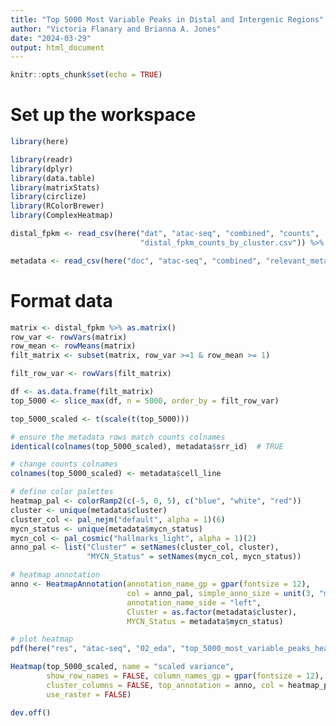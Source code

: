 ```yaml
---
title: "Top 5000 Most Variable Peaks in Distal and Intergenic Regions"
author: "Victoria Flanary and Brianna A. Jones"
date: "2024-03-29"
output: html_document
---
```


```r
knitr::opts_chunk$set(echo = TRUE)
```

# Set up the workspace
```r
library(here)
```

```r
library(readr)
library(dplyr)
library(data.table)
library(matrixStats)
library(circlize)
library(RColorBrewer)
library(ComplexHeatmap)
```

```r
distal_fpkm <- read_csv(here("dat", "atac-seq", "combined", "counts",
                             "distal_fpkm_counts_by_cluster.csv")) %>% as.data.frame()
```

```r
metadata <- read_csv(here("doc", "atac-seq", "combined", "relevant_metadata.csv"))
```

# Format data
```r
matrix <- distal_fpkm %>% as.matrix()
row_var <- rowVars(matrix)
row_mean <- rowMeans(matrix)
filt_matrix <- subset(matrix, row_var >=1 & row_mean >= 1)
```

```r
filt_row_var <- rowVars(filt_matrix)
```

```r
df <- as.data.frame(filt_matrix)
top_5000 <- slice_max(df, n = 5000, order_by = filt_row_var)
```

```r
top_5000_scaled <- t(scale(t(top_5000)))
```

```r
# ensure the metadata rows match counts colnames
identical(colnames(top_5000_scaled), metadata$srr_id)  # TRUE

# change counts colnames
colnames(top_5000_scaled) <- metadata$cell_line
```

```r
# define color palettes
heatmap_pal <- colorRamp2(c(-5, 0, 5), c("blue", "white", "red"))
cluster <- unique(metadata$cluster)
cluster_col <- pal_nejm("default", alpha = 1)(6)
mycn_status <- unique(metadata$mycn_status)
mycn_col <- pal_cosmic("hallmarks_light", alpha = 1)(2)
anno_pal <- list("Cluster" = setNames(cluster_col, cluster),
                 "MYCN_Status" = setNames(mycn_col, mycn_status))

# heatmap annotation
anno <- HeatmapAnnotation(annotation_name_gp = gpar(fontsize = 12),
                          col = anno_pal, simple_anno_size = unit(3, "mm"),
                          annotation_name_side = "left",
                          Cluster = as.factor(metadata$cluster),
                          MYCN_Status = metadata$mycn_status)

# plot heatmap
pdf(here("res", "atac-seq", "02_eda", "top_5000_most_variable_peaks_heatmap.pdf"))

Heatmap(top_5000_scaled, name = "scaled variance",
        show_row_names = FALSE, column_names_gp = gpar(fontsize = 12),
        cluster_columns = FALSE, top_annotation = anno, col = heatmap_pal,
        use_raster = FALSE)

dev.off()
```
